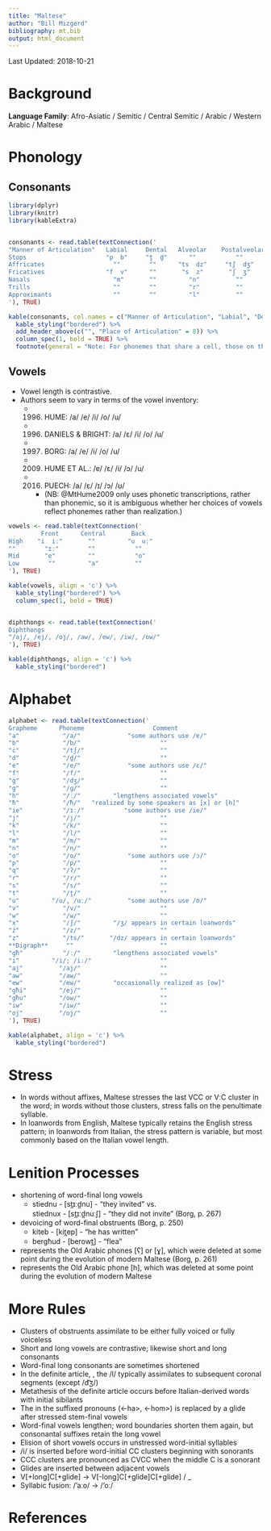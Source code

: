 ```yaml
---
title: "Maltese"
author: "Bill Mizgerd"
bibliography: mt.bib
output: html_document
---
```


Last Updated: 2018-10-21

# Background

**Language Family**: Afro-Asiatic / Semitic / Central Semitic / Arabic / Western Arabic / Maltese

# Phonology

## Consonants

```r

library(dplyr)
library(knitr)
library(kableExtra)


consonants <- read.table(textConnection('
"Manner of Articulation"   Labial     Dental   Alveolar    Postalveolar   Palatal     Velar     Pharyngeal     Glottal
Stops                      "p  b"     "t̪  d̪"      ""           ""           ""       "k  ɡ"         ""           "ʔ"
Affricates                   ""        ""      "ts  dz"     "tʃ  dʒ"        ""         ""           ""           ""
Fricatives                 "f  v"      ""       "s  z"       "ʃ  ʒ"         ""         ""           "ħ"          ""
Nasals                       "m"       ""         "n"          ""           ""         ""           ""           ""
Trills                       ""        ""         "r"          ""           ""         ""           ""           ""
Approximants                 ""        ""         "l"          ""           "j"        "w"          ""           ""
'), TRUE)

kable(consonants, col.names = c("Manner of Articulation", "Labial", "Dental", "Alveolar", "Postalveolar", "Palatal", "Velar", "Pharyngeal", "Glottal"), align = 'c') %>%
  kable_styling("bordered") %>%
  add_header_above(c("", "Place of Articulation" = 8)) %>%
  column_spec(1, bold = TRUE) %>%
  footnote(general = "Note: For phonemes that share a cell, those on the left are voiceless and those on the right are voiced.", general_title = "")
```  

## Vowels

* Vowel length is contrastive.
* Authors seem to vary in terms of the vowel inventory:
  - (1996) HUME:             /a/ /e/ /i/ /o/ /u/  
  - (1996) DANIELS & BRIGHT: /a/ /ɛ/ /i/ /o/ /u/  
  - (1997) BORG:             /a/ /e/ /i/ /o/ /u/  
  - (2009) HUME ET AL.:      /ɐ/ /ɛ/ /i/ /ɔ/ /u/  
  - (2016) PUECH:            /a/ /ɛ/ /ɪ/ /ɔ/ /ʊ/
    * (NB: @MtHume2009 only uses phonetic transcriptions, rather than phonemic, so it is ambiguous whether her choices of vowels reflect phonemes rather than realization.)

```r

vowels <- read.table(textConnection('
         Front      Central       Back
High    "i  iː"       ""         "u  uː"
""        "ɪː"        ""           ""
Mid       "e"         ""           "o"
Low        ""         "a"          ""
'), TRUE)

kable(vowels, align = 'c') %>%
  kable_styling("bordered") %>%
  column_spec(1, bold = TRUE)


diphthongs <- read.table(textConnection('
Diphthongs
"/aj/, /ej/, /oj/, /aw/, /ew/, /iw/, /ow/"
'), TRUE)

kable(diphthongs, align = 'c') %>%
  kable_styling("bordered")
```

# Alphabet

```r

alphabet <- read.table(textConnection('
Grapheme      Phoneme                   Comment
"a"            "/a/"             "some authors use /ɐ/"
"b"            "/b/"                      ""
"ċ"            "/tʃ/"                     ""
"d"            "/d̪/"                      ""
"e"            "/e/"             "some authors use /ɛ/"
"f"            "/f/"                      ""
"ġ"            "/dʒ/"                     ""
"g"            "/ɡ/"                      ""  
"h"            "/ː/"         "lengthens associated vowels"  
"ħ"            "/ħ/"   "realized by some speakers as [x] or [h]"  
"ie"           "/ɪː/"           "some authors use /ie/"  
"j"            "/j/"                      ""
"k"            "/k/"                      ""
"l"            "/l/"                      ""
"m"            "/m/"                      ""
"n"            "/n/"                      ""
"o"            "/o/"             "some authors use /ɔ/"  
"p"            "/p/"                      ""
"q"            "/ʔ/"                      ""
"r"            "/r/"                      ""
"s"            "/s/"                      ""
"t"            "/t̪/"                      ""
"u"         "/u/, /uː/"          "some authors use /ʊ/"
"v"            "/v/"                      ""
"w"            "/w/"                      ""
"x"            "/ʃ/"         "/ʒ/ appears in certain loanwords"  
"ż"            "/z/"                      ""
"z"            "/ts/"       "/dz/ appears in certain loanwords"
**Digraph**     ""                        ""
"għ"           "/ː/"         "lengthens associated vowels"
"i"         "/i/; /iː/"                   ""
"aj"          "/aj/"                      ""
"aw"          "/aw/"                      ""
"ew"          "/ew/"         "occasionally realized as [ow]"  
"għi"         "/ej/"                      ""
"għu"         "/ow/"                      ""
"iw"          "/iw/"                      ""
"oj"          "/oj/"                      ""
'), TRUE)

kable(alphabet, align = 'c') %>%
  kable_styling("bordered")
```

# Stress

* In words without affixes, Maltese stresses the last VCC or VːC cluster in the word; in words without those clusters, stress falls on the penultimate syllable.
* In loanwords from English, Maltese typically retains the English stress pattern; in loanwords from Italian, the stress pattern is variable, but most commonly based on the Italian vowel length.

# Lenition Processes

* shortening of word-final long vowels
  * stiednu - [st̪ɪːd̪nu] - "they invited" vs.  
    stiednux - [st̪ɪːd̪nuːʃ] - "they did not invite" (Borg, p. 267)
* devoicing of word-final obstruents (Borg, p. 250)
  * kiteb - [kit̪ep] - "he has written"
  * bergħud - [berowt̪] - "flea"
* <għ> represents the Old Arabic phones [ʕ] or [ɣ], which were deleted at some point during the evolution of modern Maltese (Borg, p. 261)
* <h> represents the Old Arabic phone [h], which was deleted at some point during the evolution of modern Maltese

# More Rules

* Clusters of obstruents assimilate to be either fully voiced or fully voiceless
* Short and long vowels are contrastive; likewise short and long consonants
* Word-final long consonants are sometimes shortened
* In the definite article, <il->, the /l/ typically assimilates to subsequent coronal segments (except /d͡ʒ/)
* Metathesis of the definite article occurs before Italian-derived words with initial sibilants
* The <h> in the suffixed pronouns (<-ha>, <-hom>) is replaced by a glide after stressed stem-final vowels
* Word-final vowels lengthen; word boundaries shorten them again, but consonantal suffixes retain the long vowel
* Elision of short vowels occurs in unstressed word-initial syllables
* /i/ is inserted before word-initial CC clusters beginning with sonorants
* CCC clusters are pronounced as CVCC when the middle C is a sonorant
* Glides are inserted between adjacent vowels
* V[+long]C[+glide] → V[-long]C[+glide]C[+glide]  /  _
* Syllabic fusion: /'aːo/ → /'oː/

# References
